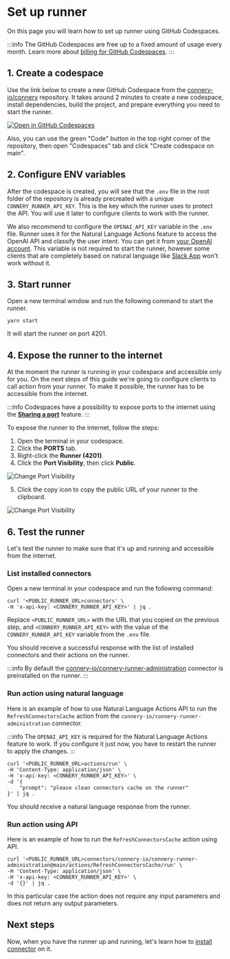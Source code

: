 # Set up runner

On this page you will learn how to set up runner using GitHub Codespaces.

:::info
The GitHub Codespaces are free up to a fixed amount of usage every month.
Learn more about [billing for GitHub Codespaces](https://docs.github.com/en/billing/managing-billing-for-github-codespaces/about-billing-for-github-codespaces).
:::

## 1. Create a codespace

Use the link below to create a new GitHub Codespace from the [connery-io/connery](https://github.com/connery-io/connery) repository.
It takes around 2 minutes to create a new codespace, install dependencies, build the project, and prepare everything you need to start the runner.

[![Open in GitHub Codespaces](https://github.com/codespaces/badge.svg)](https://github.com/codespaces/new/connery-io/connery?quickstart=1)

Also, you can use the green "Code" button in the top right corner of the repository, then open "Codespaces" tab and click "Create codespace on main".

## 2. Configure ENV variables

After the codespace is created, you will see that the `.env` file in the root folder of the repository is already precreated with a unique `CONNERY_RUNNER_API_KEY`.
This is the key which the runner uses to protect the API.
You will use it later to configure clients to work with the runner.

We also recommend to configure the `OPENAI_API_KEY` variable in the `.env` file.
Runner uses it for the Natural Language Actions feature to access the OpenAI API and classify the user intent.
You can get it from [your OpenAI account](https://platform.openai.com/account/api-keys).
This variable is not required to start the runner, however some clients that are completely based on natural language like [Slack App](/docs/native-clients/slack) won't work without it.

## 3. Start runner

Open a new terminal window and run the following command to start the runner.

```
yarn start
```

It will start the runner on port 4201.

## 4. Expose the runner to the internet

At the moment the runner is running in your codespace and accessible only for you.
On the next steps of this guide we're going to configure clients to call action from your runner.
To make it possible, the runner has to be accessible from the internet.

:::info
Codespaces have a possibility to expose ports to the internet using the [**Sharing a port**](https://docs.github.com/en/codespaces/developing-in-codespaces/forwarding-ports-in-your-codespace#sharing-a-port) feature.
:::

To expose the runner to the internet, follow the steps:

1. Open the terminal in your codespace.
2. Click the **PORTS** tab.
3. Right-click the **Runner (4201)**.
4. Click the **Port Visibility**, then click **Public**.

![Change Port Visibility](/img/set-up-runner/change-port-visibility.png)

5. Click the copy icon to copy the public URL of your runner to the clipboard.

![Change Port Visibility](/img/set-up-runner/copy-public-runner-url.png)

## 6. Test the runner

Let's test the runner to make sure that it's up and running and accessible from the internet.

### List installed connectors

Open a new terminal in your codespace and run the following command:

```
curl '<PUBLIC_RUNNER_URL>connectors' \
-H 'x-api-key: <CONNERY_RUNNER_API_KEY>' | jq .
```

Replace `<PUBLIC_RUNNER_URL>` with the URL that you copied on the previous step,
and `<CONNERY_RUNNER_API_KEY>` with the value of the `CONNERY_RUNNER_API_KEY` variable from the `.env` file.

You should receive a successful response with the list of installed connectors and their actions on the runner.

:::info
By default the [connery-io/connery-runner-administration](https://github.com/connery-io/connery-runner-administration) connector is preinstalled on the runner.
:::

### Run action using natural language

Here is an example of how to use Natural Language Actions API to run the `RefreshConnectorsCache` action from the `connery-io/connery-runner-administration` connector.

:::info
The `OPENAI_API_KEY` is required for the Natural Language Actions feature to work.
If you configure it just now, you have to restart the runner to apply the changes.
:::

```
curl '<PUBLIC_RUNNER_URL>actions/run' \
-H 'Content-Type: application/json' \
-H 'x-api-key: <CONNERY_RUNNER_API_KEY>' \
-d '{
    "prompt": "please clean connectors cache on the runner"
}' | jq .
```

You should receive a natural language response from the runner.

### Run action using API

Here is an example of how to run the `RefreshConnectorsCache` action using API.

```
curl '<PUBLIC_RUNNER_URL>connectors/connery-io/connery-runner-administration@main/actions/RefreshConnectorsCache/run' \
-H 'Content-Type: application/json' \
-H 'x-api-key: <CONNERY_RUNNER_API_KEY>' \
-d '{}' | jq .
```

In this particular case the action does not require any input parameters and does not return any output parameters.

## Next steps

Now, when you have the runner up and running, let's learn how to [install connector](/docs/quick-start/install-connector-on-the-runner) on it.
